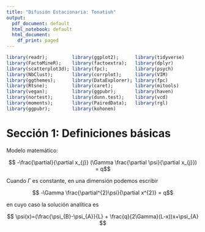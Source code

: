 ```yaml
---
title: "Difusión Estacionaria: Tonatiuh"
output:
  pdf_document: default
  html_notebook: default
  html_document:
    df_print: paged
---
```


```r
library(readr);         library(ggplot2);      library(tidyverse)
library(FactoMineR);    library(factoextra);   library(dplyr)
library(scatterplot3d); library(fpc);          library(psych)
library(NbClust);       library(corrplot);     library(VIM)
library(ggthemes);      library(DataExplorer); library(fpc)
library(Rtsne);         library(caret);        library(mitools)
library(vegan);         library(ggpubr);       library(haven)
library(nortest);       library(dunn.test);    library(vcd)
library(moments);       library(PairedData);   library(rgl)
library(ggpubr);        library(kohonen) 
```


# Sección 1: Definiciones básicas

Modelo matemático:

$$ -\frac{\partial}{\partial x_{j}} (\Gamma \frac{\partial \psi}{\partial x_{j}}) = q$$

Cuando $\Gamma$ es constante, en una dimensión podemos escribir

$$ -\Gamma \frac{\partial^{2}\psi}{\partial x^{2}} = q$$

en cuyo caso la solución analítica es

$$ \psi(x)=(\frac{\psi_{B}-\psi_{A}}{L} + \frac{q}{2\Gamma}(L-x))x+\psi_{A} $$

